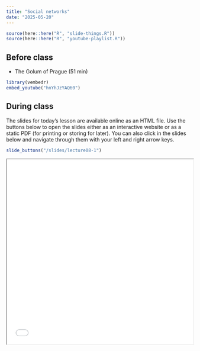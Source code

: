 ```yaml
---
title: "Social networks"
date: "2025-05-20"
---
```


```r
source(here::here("R", "slide-things.R"))
source(here::here("R", "youtube-playlist.R"))
```


## Before class

- <i class="fab fa-youtube"></i> The Golum of Prague (51 min)

```r
library(vembedr)
embed_youtube("hnYhJzYAQ60")
```


## During class

The slides for today's lesson are available online as an HTML file. Use the buttons below to open the slides either as an interactive website or as a static PDF (for printing or storing for later). You can also click in the slides below and navigate through them with your left and right arrow keys.

```r
slide_buttons("/slides/lecture08-1")
```
<iframe src="/slides/lecture08-1.html" width="100%" height="500px"></iframe> 